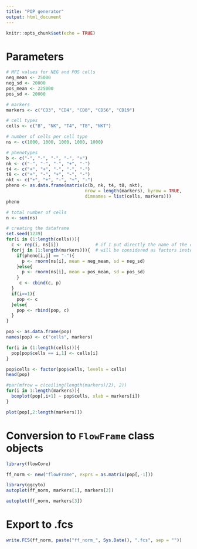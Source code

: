 ```yaml
---
title: "POP generator"
output: html_document
---
```


```r
knitr::opts_chunk$set(echo = TRUE)
```

# Parameters
```r
# MFI values for NEG and POS cells
neg_mean <- 25000
neg_sd <- 20000
pos_mean <- 225000
pos_sd <- 20000

# markers
markers <- c("CD3", "CD4", "CD8", "CD56", "CD19")

# cell types
cells <- c("B", "NK", "T4", "T8", "NKT")

# number of cells per cell type
ns <- c(1000, 1000, 1000, 1000, 1000)

# phenotypes
b <- c("-", "-", "-", "-", "+")
nk <- c("-", "-", "-", "+", "-")
t4 <- c("+", "+", "-", "-", "-")
t8 <- c("+", "-", "+", "-", "-")
nkt <- c("+", "+", "-", "+", "-")
pheno <- as.data.frame(matrix(c(b, nk, t4, t8, nkt),
                              nrow = length(markers), byrow = TRUE,
                              dimnames = list(cells, markers)))
pheno
```

```r
# total number of cells
n <- sum(ns)

# creating the dataframe
set.seed(1239)
for(i in (1:length(cells))){
  c <- rep(i, ns[i])              # if I put directly the name of the cells, then the other values
  for(j in (1:length(markers))){  # will be considered as factors instead of numeric
    if(pheno[i,j] == "-"){
      p <- rnorm(ns[i], mean = neg_mean, sd = neg_sd)
    }else{
      p <- rnorm(ns[i], mean = pos_mean, sd = pos_sd)
    }
     c <- cbind(c, p)
  }
  if(i==1){
    pop <- c
  }else{
    pop <- rbind(pop, c)
  }
}

pop <- as.data.frame(pop)
names(pop) <- c("cells", markers)

for(i in (1:length(cells))){
  pop[pop$cells == i,1] <- cells[i]
}

pop$cells <- factor(pop$cells, levels = cells)
head(pop)
```

```r
#par(mfrow = c(ceiling(length(markers)/2), 2))
for(i in 1:length(markers)){
  boxplot(pop[,i+1] ~ pop$cells, xlab = markers[i])
}
```

```r
plot(pop[,2:length(markers)])
```

# Conversion to `FlowFrame` class objects
```r
library(flowCore)

ff_norm <- new("flowFrame", exprs = as.matrix(pop[,-1])) 
```

```r
library(ggcyto)
autoplot(ff_norm, markers[1], markers[2])
```

```r
autoplot(ff_norm, markers[3])
```

# Export to .fcs
```r
write.FCS(ff_norm, paste("ff_norm_", Sys.Date(), ".fcs", sep = ""))
```




